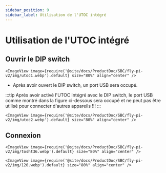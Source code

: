 ```yaml
---
sidebar_position: 9
sidebar_label: Utilisation de l'UTOC intégré
---
```


# Utilisation de l'UTOC intégré

## Ouvrir le DIP switch

    <ImageView image={require('@site/docs/ProductDoc/SBC/fly-pi-v2/img/utoc1.webp').default} size="80%" align="center" />

* Après avoir ouvert le DIP switch, un port USB sera occupé.

:::tip
Après avoir activé l'UTOC intégré avec le DIP switch, le port USB comme montré dans la figure ci-dessous sera occupé et ne peut pas être utilisé pour connecter d'autres appareils !!!
:::

    <ImageView image={require('@site/docs/ProductDoc/SBC/fly-pi-v2/img/utoc2.webp').default} size="80%" align="center" />

## Connexion

    <ImageView image={require('@site/docs/ProductDoc/SBC/fly-pi-v2/img/tosht36.webp').default} size="80%" align="center" />

    <ImageView image={require('@site/docs/ProductDoc/SBC/fly-pi-v2/img/120.webp').default} size="80%" align="center" />